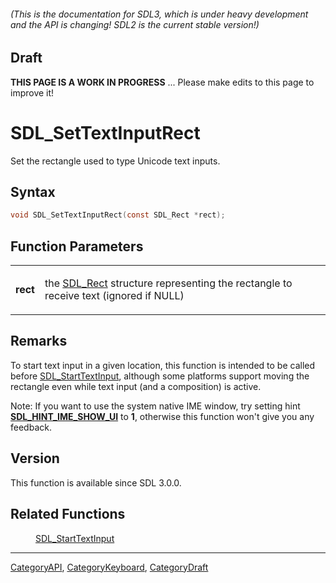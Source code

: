 ====== (This is the documentation for SDL3, which is under heavy development and the API is changing! SDL2 is the current stable version!) ======

== Draft ==

'''THIS PAGE IS A WORK IN PROGRESS''' ... Please make edits to this page to improve it!
= SDL_SetTextInputRect =

Set the rectangle used to type Unicode text inputs.

== Syntax ==

<syntaxhighlight lang='c'>
void SDL_SetTextInputRect(const SDL_Rect *rect);
</syntaxhighlight>

== Function Parameters ==

{|
|'''rect'''
|the [[SDL_Rect]] structure representing the rectangle to receive text (ignored if NULL)
|}

== Remarks ==

To start text input in a given location, this function is intended to be
called before [[SDL_StartTextInput]], although some platforms support
moving the rectangle even while text input (and a composition) is active.

Note: If you want to use the system native IME window, try setting hint
'''[[SDL_HINT_IME_SHOW_UI]]''' to '''1''', otherwise this function won't
give you any feedback.

== Version ==

This function is available since SDL 3.0.0.

== Related Functions ==

:[[SDL_StartTextInput]]

----
[[CategoryAPI]], [[CategoryKeyboard]], [[CategoryDraft]]


